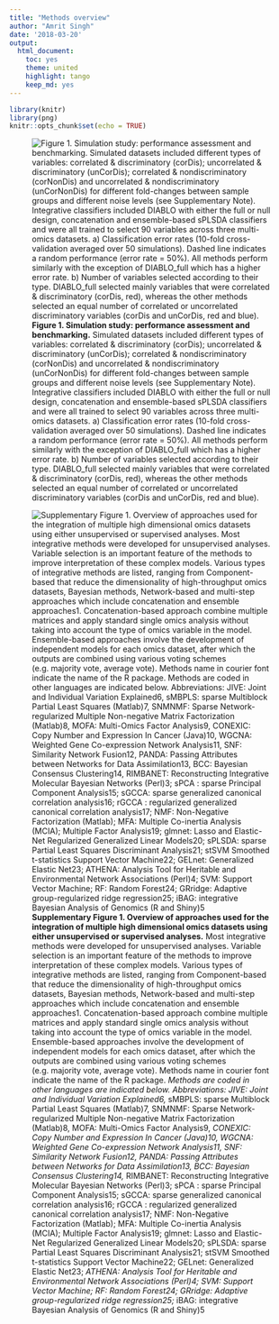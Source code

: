```yaml
---
title: "Methods overview"
author: "Amrit Singh"
date: '2018-03-20'
output:
  html_document:
    toc: yes
    theme: united
    highlight: tango
    keep_md: yes
---
```


```r
library(knitr)
library(png)
knitr::opts_chunk$set(echo = TRUE)
```

![**Figure 1. Simulation study: performance assessment and benchmarking.** Simulated datasets included different types of variables: correlated & discriminatory (corDis); uncorrelated & discriminatory (unCorDis); correlated & nondiscriminatory (corNonDis) and uncorrelated & nondiscriminatory (unCorNonDis) for different fold-changes between sample groups and different noise levels (see Supplementary Note). Integrative classifiers included DIABLO with either the full or null design, concatenation and ensemble-based sPLSDA classifiers and were all trained to select 90 variables across three multi-omics datasets. a) Classification error rates (10-fold cross-validation averaged over 50 simulations). Dashed line indicates a random performance (error rate = 50%). All methods perform similarly with the exception of DIABLO_full which has a higher error rate. b) Number of variables selected according to their type. DIABLO_full selected mainly variables that were correlated & discriminatory (corDis, red), whereas the other methods selected an equal number of correlated or uncorrelated discriminatory variables (corDis and unCorDis, red and blue).](/Users/asingh/Dropbox/PROOF/Manuscript/mixOmics/diablo/analyses/methods_overview/Figure1_asEdit.png)





![**Supplementary Figure 1. Overview of approaches used for the integration of multiple high dimensional omics datasets using either unsupervised or supervised analyses.** Most integrative methods were developed for unsupervised analyses. Variable selection is an important feature of the methods to improve interpretation of these complex models. Various types of integrative methods are listed, ranging from Component-based that reduce the dimensionality of high-throughput omics datasets, Bayesian methods, Network-based and multi-step approaches which  include concatenation and ensemble approaches1. Concatenation-based approach combine multiple matrices and apply standard single omics analysis without taking into account the type of omics variable in the model. Ensemble-based approaches involve the development of independent models for each omics dataset, after which the outputs are combined using various voting schemes (e.g. majority vote, average vote). Methods name in courier font indicate the name of the R package. *Methods are coded in other languages are indicated below.  Abbreviations: JIVE: Joint and Individual Variation Explained6, *sMBPLS: sparse Multiblock Partial Least Squares (Matlab)7, SNMNMF: Sparse Network-regularized Multiple Non-negative Matrix Factorization (Matlab)8, MOFA: Multi-Omics Factor Analysis9, *CONEXIC: Copy Number and Expression In Cancer (Java)10, WGCNA: Weighted Gene Co-expression Network Analysis11, SNF: Similarity Network Fusion12, PANDA: Passing Attributes between Networks for Data Assimilation13, BCC: Bayesian Consensus Clustering14, *RIMBANET: Reconstructing Integrative Molecular Bayesian Networks (Perl)3; sPCA : sparse Principal Component Analysis15; sGCCA: sparse generalized canonical correlation analysis16; rGCCA : regularized generalized canonical correlation analysis17; NMF: Non-Negative Factorization (Matlab); MFA: Multiple Co-inertia Analysis (MCIA); Multiple Factor Analysis19; glmnet: Lasso and Elastic-Net Regularized Generalized Linear Models20; sPLSDA: sparse Partial Least Squares Discriminant Analysis21; stSVM Smoothed t-statistics Support Vector Machine22; GELnet: Generalized Elastic Net23; *ATHENA: Analysis Tool for Heritable and Environmental Network Associations (Perl)4; SVM: Support Vector Machine; RF: Random Forest24; GRridge: Adaptive group-regularized ridge regression25; *iBAG: integrative Bayesian Analysis of Genomics (R and Shiny)5](/Users/asingh/Dropbox/PROOF/Manuscript/mixOmics/diablo/analyses/methods_overview/DIABLO_workflow.png)

